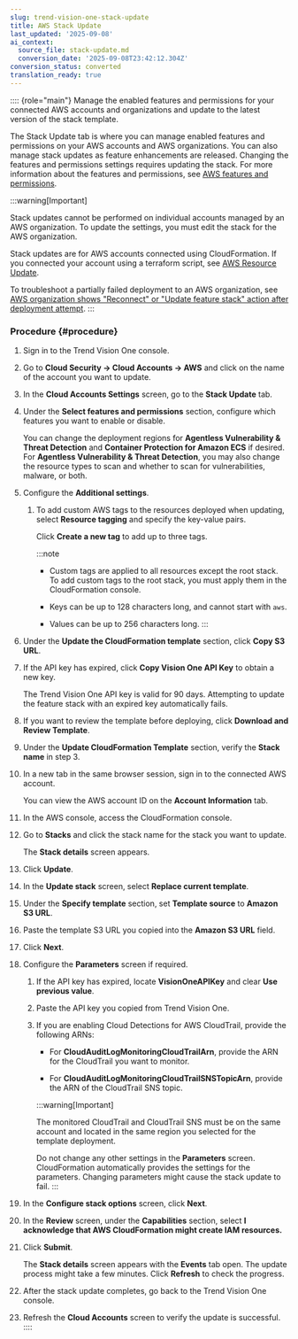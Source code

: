 ```yaml
---
slug: trend-vision-one-stack-update
title: AWS Stack Update
last_updated: '2025-09-08'
ai_context:
  source_file: stack-update.md
  conversion_date: '2025-09-08T23:42:12.304Z'
conversion_status: converted
translation_ready: true
---
```


:::: {role="main"}
Manage the enabled features and permissions for your connected AWS accounts and organizations and update to the latest version of the stack template.

The Stack Update tab is where you can manage enabled features and permissions on your AWS accounts and AWS organizations. You can also manage stack updates as feature enhancements are released. Changing the features and permissions settings requires updating the stack. For more information about the features and permissions, see [AWS features and permissions](aws-features-permissions.mdx).

:::warning[Important]

Stack updates cannot be performed on individual accounts managed by an AWS organization. To update the settings, you must edit the stack for the AWS organization.

Stack updates are for AWS accounts connected using CloudFormation. If you connected your account using a terraform script, see [AWS Resource Update](aws-terraform-resource-update.mdx).

To troubleshoot a partially failed deployment to an AWS organization, see [AWS organization shows "Reconnect" or "Update feature stack" action after deployment attempt](aws-organization-reconnect.mdx).
:::

### Procedure {#procedure}

1.  Sign in to the Trend Vision One console.

2.  Go to **Cloud Security → Cloud Accounts → AWS** and click on the name of the account you want to update.

3.  In the **Cloud Accounts Settings** screen, go to the **Stack Update** tab.

4.  Under the **Select features and permissions** section, configure which features you want to enable or disable.

    You can change the deployment regions for **Agentless Vulnerability & Threat Detection** and **Container Protection for Amazon ECS** if desired. For **Agentless Vulnerability & Threat Detection**, you may also change the resource types to scan and whether to scan for vulnerabilities, malware, or both.

5.  Configure the **Additional settings**.

    1.  To add custom AWS tags to the resources deployed when updating, select **Resource tagging** and specify the key-value pairs.

        Click **Create a new tag** to add up to three tags.

        :::note

        - Custom tags are applied to all resources except the root stack. To add custom tags to the root stack, you must apply them in the CloudFormation console.

        - Keys can be up to 128 characters long, and cannot start with `aws`.

        - Values can be up to 256 characters long.
        :::

6.  Under the **Update the CloudFormation template** section, click **Copy S3 URL**.

7.  If the API key has expired, click **Copy Vision One API Key** to obtain a new key.

    The Trend Vision One API key is valid for 90 days. Attempting to update the feature stack with an expired key automatically fails.

8.  If you want to review the template before deploying, click **Download and Review Template**.

9.  Under the **Update CloudFormation Template** section, verify the **Stack name** in step 3.

10. In a new tab in the same browser session, sign in to the connected AWS account.

    You can view the AWS account ID on the **Account Information** tab.

11. In the AWS console, access the CloudFormation console.

12. Go to **Stacks** and click the stack name for the stack you want to update.

    The **Stack details** screen appears.

13. Click **Update**.

14. In the **Update stack** screen, select **Replace current template**.

15. Under the **Specify template** section, set **Template source** to **Amazon S3 URL**.

16. Paste the template S3 URL you copied into the **Amazon S3 URL** field.

17. Click **Next**.

18. Configure the **Parameters** screen if required.

    1.  If the API key has expired, locate **VisionOneAPIKey** and clear **Use previous value**.

    2.  Paste the API key you copied from Trend Vision One.

    3.  If you are enabling Cloud Detections for AWS CloudTrail, provide the following ARNs:

        - For **CloudAuditLogMonitoringCloudTrailArn**, provide the ARN for the CloudTrail you want to monitor.

        - For **CloudAuditLogMonitoringCloudTrailSNSTopicArn**, provide the ARN of the CloudTrail SNS topic.

        :::warning[Important]

        The monitored CloudTrail and CloudTrail SNS must be on the same account and located in the same region you selected for the template deployment.

        Do not change any other settings in the **Parameters** screen. CloudFormation automatically provides the settings for the parameters. Changing parameters might cause the stack update to fail.
        :::

19. In the **Configure stack options** screen, click **Next**.

20. In the **Review** screen, under the **Capabilities** section, select **I acknowledge that AWS CloudFormation might create IAM resources.**

21. Click **Submit**.

    The **Stack details** screen appears with the **Events** tab open. The update process might take a few minutes. Click **Refresh** to check the progress.

22. After the stack update completes, go back to the Trend Vision One console.

23. Refresh the **Cloud Accounts** screen to verify the update is successful.
::::
